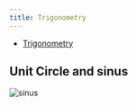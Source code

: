 ```yaml
---
title: Trigonometry
---
```



- [Trigonometry](https://www.youtube.com/watch?v=IydbTBZJy7w)

## Unit Circle and sinus

<Flexed>

![sinus](./sinus.gif)

</Flexed>